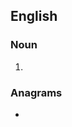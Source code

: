 {{also|Keisters}}
==English==

===Noun===
{{head|en|noun form}}

# {{plural of|keister|lang=en}}

===Anagrams===
* {{anagrams|en|a=eeikrsst|essikert|kiesters|strikees}}